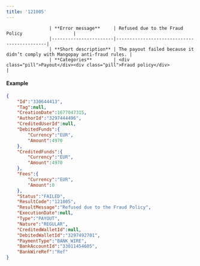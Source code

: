 ---
title: '121005'  
---


                    | **Error message**     | Refused due to the Fraud Policy                   |
                    |-----------------------|--------------------------------------------|
                    | **Short description** | The payout failed because it didn’t comply with Mangopay anti-fraud rules. |
                    | **Categories**        | <div class="pill">Payout</div><div class="pill">Fraud policy</div>                         |
                  

#### Example  
```json API Response
{
    "Id":"330644413",
    "Tag":null,
    "CreationDate":1677047315,
    "AuthorId":"3297444496",
    "CreditedUserId":null,
    "DebitedFunds":{
        "Currency":"EUR",
        "Amount":4970
    },
    "CreditedFunds":{
        "Currency":"EUR",
        "Amount":4970
    },
    "Fees":{
        "Currency":"EUR",
        "Amount":0
    },
    "Status":"FAILED",
    "ResultCode":"121005",
    "ResultMessage":"Refused due to the Fraud Policy",
    "ExecutionDate":null,
    "Type":"PAYOUT",
    "Nature":"REGULAR",
    "CreditedWalletId":null,
    "DebitedWalletId":"3297492701",
    "PaymentType":"BANK_WIRE",
    "BankAccountId":"33011454605",
    "BankWireRef":"Ref"
}
```